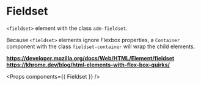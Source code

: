 <!-- Packages -->

<!-- Components -->

# Fieldset

`<fieldset>` element with the class `adm-fieldset`.  

Because `<fieldset>` elements ignore Flexbox properties, a `Container` component
with the class `fieldset-container` will wrap the child elements.

**https://developer.mozilla.org/docs/Web/HTML/Element/fieldset**  
**https://khrome.dev/blog/html-elements-with-flex-box-quirks/**

<Props components={{ Fieldset }} />

